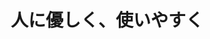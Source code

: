 ﻿---
title: "人に優しく、使いやすく"
category: "情報理工学院"
vol: 38
interviewee: "赤堀 侃司 "
url: ""
tags: ["システム","コンピュータ","学習"]
pdf: "38-5.pdf"
career: ""
pdfurl: "38-5/38-5.pdf"
preface: "このでは教育に関して様々な研究をしていますが、記事では特にコンピュータ関連のことを取り上げています。より使いやすくするためのユーザーインターフェイスやコンピュータの学習支援システムについて扱っています。"
---
